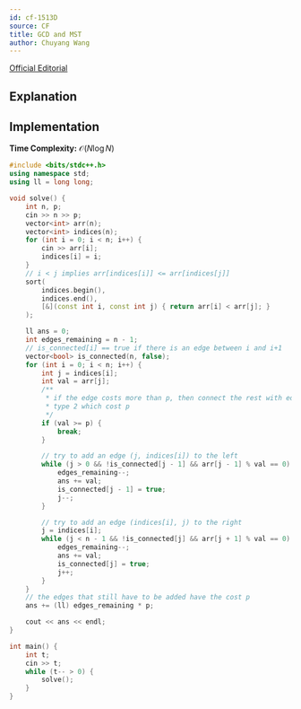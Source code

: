 ```yaml
---
id: cf-1513D
source: CF
title: GCD and MST
author: Chuyang Wang
---
```


[Official Editorial](https://codeforces.com/blog/entry/89550)

## Explanation


## Implementation

**Time Complexity:** $\mathcal{O}(N \log N)$

<LanguageSection>

<CPPSection>

```cpp
#include <bits/stdc++.h>
using namespace std;
using ll = long long;

void solve() {
	int n, p;
	cin >> n >> p;
	vector<int> arr(n);
	vector<int> indices(n);
	for (int i = 0; i < n; i++) {
		cin >> arr[i];
		indices[i] = i;
	}
	// i < j implies arr[indices[i]] <= arr[indices[j]]
	sort(
		indices.begin(), 
		indices.end(),
		[&](const int i, const int j) { return arr[i] < arr[j]; }
	);

	ll ans = 0;
	int edges_remaining = n - 1;
	// is_connected[i] == true if there is an edge between i and i+1
	vector<bool> is_connected(n, false);
	for (int i = 0; i < n; i++) {
		int j = indices[i];
		int val = arr[j];
		/**
		 * if the edge costs more than p, then connect the rest with edges of
		 * type 2 which cost p
		 */
		if (val >= p) {
			break;
		}

		// try to add an edge (j, indices[i]) to the left
		while (j > 0 && !is_connected[j - 1] && arr[j - 1] % val == 0) {
			edges_remaining--;
			ans += val;
			is_connected[j - 1] = true;
			j--;
		}

		// try to add an edge (indices[i], j) to the right
		j = indices[i];
		while (j < n - 1 && !is_connected[j] && arr[j + 1] % val == 0) {
			edges_remaining--;
			ans += val;
			is_connected[j] = true;
			j++;
		}
	}
	// the edges that still have to be added have the cost p
	ans += (ll) edges_remaining * p;

	cout << ans << endl;
}

int main() {
	int t;
	cin >> t;
	while (t-- > 0) {
		solve();
	}
}
```

</CPPSection>

</LanguageSection>
